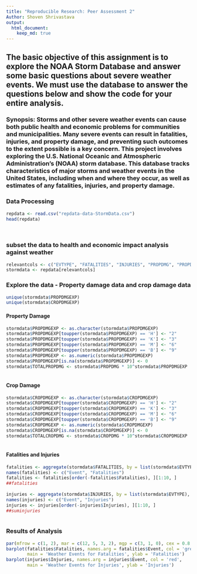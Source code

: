 ```yaml
---
title: "Reproducible Research: Peer Assessment 2"
Author: Shoven Shrivastava
output:
  html_document:
    keep_md: true
---
```



## The basic objective of this assignment is to explore the NOAA Storm Database and answer some basic questions about severe weather events. We must use the database to answer the questions below and show the code for your entire analysis. 

### Synopsis: Storms and other severe weather events can cause both public health and economic problems for communities and municipalities. Many severe events can result in fatalities, injuries, and property damage, and preventing such outcomes to the extent possible is a key concern. This project involves exploring the U.S. National Oceanic and Atmospheric Administration's (NOAA) storm database. This database tracks characteristics of major storms and weather events in the United States, including when and where they occur, as well as estimates of any fatalities, injuries, and property damage. 

### Data Processing
 
```r

repdata <- read.csv("repdata-data-StormData.csv")
head(repdata)
 
 
```
 
### subset the data to health and economic impact analysis against weather
```r
relevantcols <- c("EVTYPE", "FATALITIES", "INJURIES", "PROPDMG", "PROPDMGEXP", "CROPDMG", "CROPDMGEXP")
stormdata <- repdata[relevantcols]
```

### Explore the data - Property damage data and crop damage data

```r
unique(stormdata$PROPDMGEXP)
unique(stormdata$CROPDMGEXP)
```

#### Property Damage

```r
 
stormdata$PROPDMGEXP <- as.character(stormdata$PROPDMGEXP)
stormdata$PROPDMGEXP[toupper(stormdata$PROPDMGEXP) == 'H'] <- "2"
stormdata$PROPDMGEXP[toupper(stormdata$PROPDMGEXP) == 'K'] <- "3"
stormdata$PROPDMGEXP[toupper(stormdata$PROPDMGEXP) == 'M'] <- "6"
stormdata$PROPDMGEXP[toupper(stormdata$PROPDMGEXP) == 'B'] <- "9"
stormdata$PROPDMGEXP <- as.numeric(stormdata$PROPDMGEXP)
stormdata$PROPDMGEXP[is.na(stormdata$PROPDMGEXP)] <- 0
stormdata$TOTALPROPDMG <- stormdata$PROPDMG * 10^stormdata$PROPDMGEXP
 
```
#### Crop Damage

```r
stormdata$CROPDMGEXP <- as.character(stormdata$CROPDMGEXP)
stormdata$CROPDMGEXP[toupper(stormdata$CROPDMGEXP) == 'H'] <- "2"
stormdata$CROPDMGEXP[toupper(stormdata$CROPDMGEXP) == 'K'] <- "3"
stormdata$CROPDMGEXP[toupper(stormdata$CROPDMGEXP) == 'M'] <- "6"
stormdata$CROPDMGEXP[toupper(stormdata$CROPDMGEXP) == 'B'] <- "9"
stormdata$CROPDMGEXP <- as.numeric(stormdata$CROPDMGEXP)
stormdata$CROPDMGEXP[is.na(stormdata$CROPDMGEXP)] <- 0
stormdata$TOTALCROPDMG <- stormdata$CROPDMG * 10^stormdata$CROPDMGEXP
 
```
#### Fatalities and Injuries
 
```r
fatalities <- aggregate(stormdata$FATALITIES, by = list(stormdata$EVTYPE), "sum")
names(fatalities) <- c("Event", "Fatalities")
fatalities <- fatalities[order(-fatalities$Fatalities), ][1:10, ]
##fatalities
 
injuries <- aggregate(stormdata$INJURIES, by = list(stormdata$EVTYPE), "sum")
names(injuries) <- c("Event", "Injuries")
injuries <- injuries[order(-injuries$Injuries), ][1:10, ]
##suminjuries
 
```
### Results of Analysis

```r

par(mfrow = c(1, 2), mar = c(12, 5, 3, 2), mgp = c(3, 1, 0), cex = 0.8, las = 3)
barplot(fatalities$Fatalities, names.arg = fatalities$Event, col = 'green',
        main = 'Weather Events for Fatalities', ylab = 'Fatalities')
barplot(injuries$Injuries, names.arg = injuries$Event, col = 'red',
        main = 'Weather Events for Injuries', ylab = 'Injuries')
```
